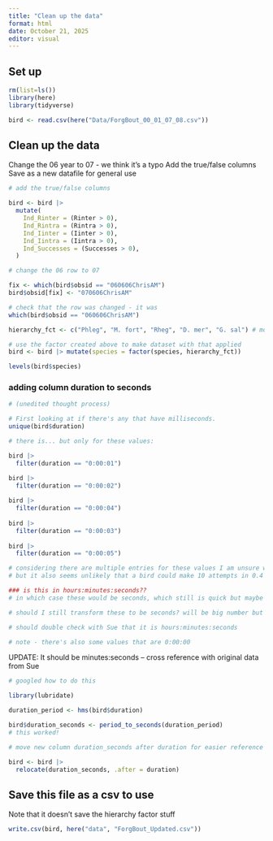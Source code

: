 ```yaml
---
title: "Clean up the data"
format: html
date: October 21, 2025
editor: visual
---
```


## Set up
```r
rm(list=ls())
library(here)
library(tidyverse)
```

```r
bird <- read.csv(here("Data/ForgBout_00_01_07_08.csv")) 
```

## Clean up the data
Change the 06 year to 07 - we think it's a typo
Add the true/false columns 
Save as a new datafile for general use


```r
# add the true/false columns

bird <- bird |>
  mutate(
    Ind_Rinter = (Rinter > 0),
    Ind_Rintra = (Rintra > 0),
    Ind_Iinter = (Iinter > 0),
    Ind_Iintra = (Iintra > 0),
    Ind_Successes = (Successes > 0),
  )
```

```r
# change the 06 row to 07

fix <- which(bird$obsid == "060606ChrisAM")
bird$obsid[fix] <- "070606ChrisAM"

```

```r
# check that the row was changed - it was
which(bird$obsid == "060606ChrisAM")
```
```r
hierarchy_fct <- c("Phleg", "M. fort", "Rheg", "D. mer", "G. sal") # most dominant to least dominant - this hierarchy leveling is correct
```
```r
# use the factor created above to make dataset with that applied
bird <- bird |> mutate(species = factor(species, hierarchy_fct))
```
```r
levels(bird$species)
```

### adding column duration to seconds
```r
# (unedited thought process)

# First looking at if there's any that have milliseconds.
unique(bird$duration)

# there is... but only for these values:

bird |>
  filter(duration == "0:00:01")

bird |>
  filter(duration == "0:00:02")
  
bird |>
  filter(duration == "0:00:04")
  
bird |>
  filter(duration == "0:00:03")
  
bird |>
  filter(duration == "0:00:05")

# considering there are multiple entries for these values I am unsure whether or not this is a typo
# but it also seems unlikely that a bird could make 10 attempts in 0.4 seconds?

### is this in hours:minutes:seconds??
# in which case these would be seconds, which still is quick but maybe could be reasonable

# should I still transform these to be seconds? will be big number but considering we have some entries in just seconds, might be needed? unless can get the seconds as a decimal value of the minutes

# should double check with Sue that it is hours:minutes:seconds

# note - there's also some values that are 0:00:00
```

UPDATE: It should be minutes:seconds -- cross reference with original data from Sue

```r
# googled how to do this

library(lubridate)

duration_period <- hms(bird$duration)

bird$duration_seconds <- period_to_seconds(duration_period)
# this worked!

```

```r
# move new column duration_seconds after duration for easier reference

bird <- bird |>
  relocate(duration_seconds, .after = duration)
```



## Save this file as a csv to use
Note that it doesn't save the hierarchy factor stuff
```r
write.csv(bird, here("data", "ForgBout_Updated.csv"))
```




